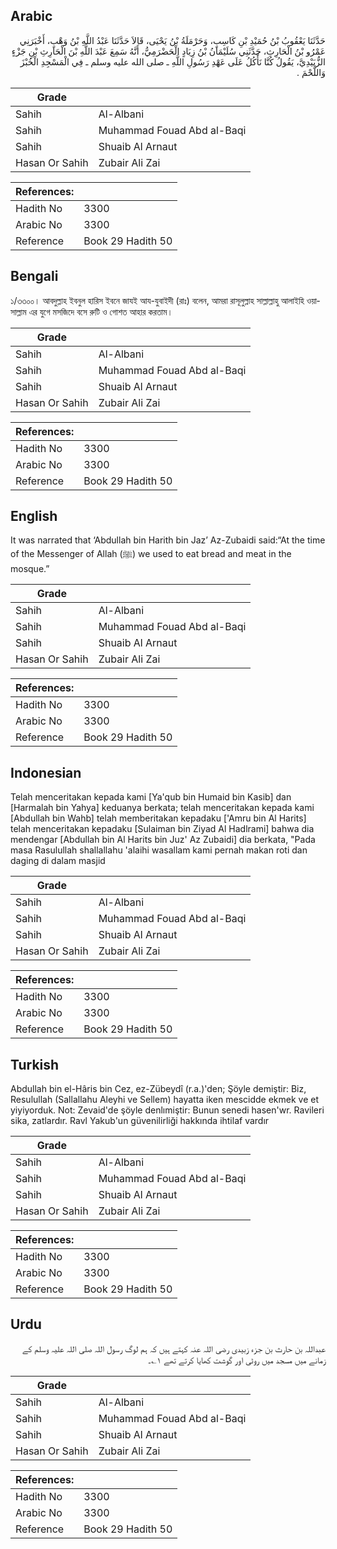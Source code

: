 ## Arabic


<div dir="rtl" lang="ar" style={{fontSize:'larger',backgroundColor:'#f8f9fa',padding:20}}>
حَدَّثَنَا يَعْقُوبُ بْنُ حُمَيْدِ بْنِ كَاسِبٍ، وَحَرْمَلَةُ بْنُ يَحْيَى، قَالاَ حَدَّثَنَا عَبْدُ اللَّهِ بْنُ وَهْبٍ، أَخْبَرَنِي عَمْرُو بْنُ الْحَارِثِ، حَدَّثَنِي سُلَيْمَانُ بْنُ زِيَادٍ الْحَضْرَمِيُّ، أَنَّهُ سَمِعَ عَبْدَ اللَّهِ بْنَ الْحَارِثِ بْنِ جَزْءٍ الزُّبَيْدِيَّ، يَقُولُ كُنَّا نَأْكُلُ عَلَى عَهْدِ رَسُولِ اللَّهِ ـ صلى الله عليه وسلم ـ فِي الْمَسْجِدِ الْخُبْزَ وَاللَّحْمَ ‏.‏
</div>
<div style={{backgroundColor:'#f8f9fa',padding:20, marginBottom: 10}}><table> <thead> <tr> <th>Grade</th> <th></th> </tr> </thead> <tbody> <tr><td>Sahih</td><td>Al-Albani</td></tr><tr><td>Sahih</td><td>Muhammad Fouad Abd al-Baqi</td></tr><tr><td>Sahih</td><td>Shuaib Al Arnaut</td></tr><tr><td>Hasan Or Sahih</td><td>Zubair Ali Zai</td></tr></tbody></table><table> <thead> <tr> <th>References:</th> <th></th> </tr> </thead> <tbody><tr><td>Hadith No</td><td>3300</td></tr><tr><td>Arabic No</td><td>3300</td></tr><tr><td>Reference</td><td>Book 29 Hadith 50</td></tr></tbody></table></div>

## Bengali


<div dir="ltr" lang="bn" style={{fontSize:'larger',backgroundColor:'#f8f9fa',padding:20}}>
১/৩৩০০। আবদুল্লাহ ইবনুল হারিস ইবনে জাযই আয-যুবাইদী (রাঃ) বলেন, আমরা রাসূলুল্লাহ সাল্লাল্লাহু আলাইহি ওয়াসাল্লাম এর যুগে মসজিদে বসে রুটি ও গোশত আহার করতাম।
</div>
<div style={{backgroundColor:'#f8f9fa',padding:20, marginBottom: 10}}><table> <thead> <tr> <th>Grade</th> <th></th> </tr> </thead> <tbody> <tr><td>Sahih</td><td>Al-Albani</td></tr><tr><td>Sahih</td><td>Muhammad Fouad Abd al-Baqi</td></tr><tr><td>Sahih</td><td>Shuaib Al Arnaut</td></tr><tr><td>Hasan Or Sahih</td><td>Zubair Ali Zai</td></tr></tbody></table><table> <thead> <tr> <th>References:</th> <th></th> </tr> </thead> <tbody><tr><td>Hadith No</td><td>3300</td></tr><tr><td>Arabic No</td><td>3300</td></tr><tr><td>Reference</td><td>Book 29 Hadith 50</td></tr></tbody></table></div>

## English


<div dir="ltr" lang="en" style={{fontSize:'larger',backgroundColor:'#f8f9fa',padding:20}}>
It was narrated that ‘Abdullah bin Harith bin Jaz’ Az-Zubaidi said:“At the time of the Messenger of Allah (ﷺ) we used to eat bread and meat in the mosque.”
</div>
<div style={{backgroundColor:'#f8f9fa',padding:20, marginBottom: 10}}><table> <thead> <tr> <th>Grade</th> <th></th> </tr> </thead> <tbody> <tr><td>Sahih</td><td>Al-Albani</td></tr><tr><td>Sahih</td><td>Muhammad Fouad Abd al-Baqi</td></tr><tr><td>Sahih</td><td>Shuaib Al Arnaut</td></tr><tr><td>Hasan Or Sahih</td><td>Zubair Ali Zai</td></tr></tbody></table><table> <thead> <tr> <th>References:</th> <th></th> </tr> </thead> <tbody><tr><td>Hadith No</td><td>3300</td></tr><tr><td>Arabic No</td><td>3300</td></tr><tr><td>Reference</td><td>Book 29 Hadith 50</td></tr></tbody></table></div>

## Indonesian


<div dir="ltr" lang="id" style={{fontSize:'larger',backgroundColor:'#f8f9fa',padding:20}}>
Telah menceritakan kepada kami [Ya'qub bin Humaid bin Kasib] dan [Harmalah bin Yahya] keduanya berkata; telah menceritakan kepada kami [Abdullah bin Wahb] telah memberitakan kepadaku ['Amru bin Al Harits] telah menceritakan kepadaku [Sulaiman bin Ziyad Al Hadlrami] bahwa dia mendengar [Abdullah bin Al Harits bin Juz' Az Zubaidi] dia berkata, "Pada masa Rasulullah shallallahu 'alaihi wasallam kami pernah makan roti dan daging di dalam masjid
</div>
<div style={{backgroundColor:'#f8f9fa',padding:20, marginBottom: 10}}><table> <thead> <tr> <th>Grade</th> <th></th> </tr> </thead> <tbody> <tr><td>Sahih</td><td>Al-Albani</td></tr><tr><td>Sahih</td><td>Muhammad Fouad Abd al-Baqi</td></tr><tr><td>Sahih</td><td>Shuaib Al Arnaut</td></tr><tr><td>Hasan Or Sahih</td><td>Zubair Ali Zai</td></tr></tbody></table><table> <thead> <tr> <th>References:</th> <th></th> </tr> </thead> <tbody><tr><td>Hadith No</td><td>3300</td></tr><tr><td>Arabic No</td><td>3300</td></tr><tr><td>Reference</td><td>Book 29 Hadith 50</td></tr></tbody></table></div>

## Turkish


<div dir="ltr" lang="tr" style={{fontSize:'larger',backgroundColor:'#f8f9fa',padding:20}}>
Abdullah bin el-Hâris bin Cez, ez-Zübeydî (r.a.)'den; Şöyle demiştir: Biz, Resulullah (Sallallahu Aleyhi ve Sellem) hayatta iken mescidde ekmek ve et yiyiyorduk. Not: Zevaid'de şöyle denlımiştir: Bunun senedi hasen'wr. Ravileri sika, zatlardır. Ravl Yakub'un güvenilirliği hakkında ihtilaf vardır
</div>
<div style={{backgroundColor:'#f8f9fa',padding:20, marginBottom: 10}}><table> <thead> <tr> <th>Grade</th> <th></th> </tr> </thead> <tbody> <tr><td>Sahih</td><td>Al-Albani</td></tr><tr><td>Sahih</td><td>Muhammad Fouad Abd al-Baqi</td></tr><tr><td>Sahih</td><td>Shuaib Al Arnaut</td></tr><tr><td>Hasan Or Sahih</td><td>Zubair Ali Zai</td></tr></tbody></table><table> <thead> <tr> <th>References:</th> <th></th> </tr> </thead> <tbody><tr><td>Hadith No</td><td>3300</td></tr><tr><td>Arabic No</td><td>3300</td></tr><tr><td>Reference</td><td>Book 29 Hadith 50</td></tr></tbody></table></div>

## Urdu


<div dir="rtl" lang="ur" style={{fontSize:'larger',backgroundColor:'#f8f9fa',padding:20}}>
عبداللہ بن حارث بن جزء زبیدی رضی اللہ عنہ کہتے ہیں کہ ہم لوگ رسول اللہ صلی اللہ علیہ وسلم کے زمانے میں مسجد میں روٹی اور گوشت کھایا کرتے تھے ۱؎۔
</div>
<div style={{backgroundColor:'#f8f9fa',padding:20, marginBottom: 10}}><table> <thead> <tr> <th>Grade</th> <th></th> </tr> </thead> <tbody> <tr><td>Sahih</td><td>Al-Albani</td></tr><tr><td>Sahih</td><td>Muhammad Fouad Abd al-Baqi</td></tr><tr><td>Sahih</td><td>Shuaib Al Arnaut</td></tr><tr><td>Hasan Or Sahih</td><td>Zubair Ali Zai</td></tr></tbody></table><table> <thead> <tr> <th>References:</th> <th></th> </tr> </thead> <tbody><tr><td>Hadith No</td><td>3300</td></tr><tr><td>Arabic No</td><td>3300</td></tr><tr><td>Reference</td><td>Book 29 Hadith 50</td></tr></tbody></table></div>